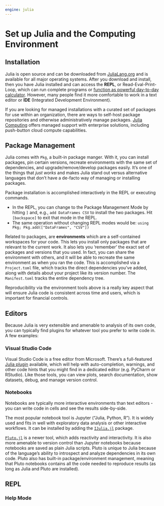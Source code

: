 ```yaml
---
engine: julia
---
```

# Set up Julia and the Computing Environment {#sec-julia-basics}

## Installation

Julia is open source and can be downloaded from [JuliaLang.org](https://JuliaLang.org) and is available for all major operating systems. After you download and install, then you have Julia installed and can access the **REPL**, or Read-Eval-Print-Loop, which can run complete programs or [function as powerful day-to-day calculator](https://krasjet.com/rnd.wlk/julia/). However, many people find it more comfortable to work in a text editor or **IDE** (Integrated Development Environment).

If you are looking for managed installations with a curated set of packages for use within an organization, there are ways to self-host package repositories and otherwise administratively manage packages. [Julia Computing](https://juliacomputing.com/) offers managed support with enterprise solutions, including push-button cloud compute capabilities.

## Package Management

Julia comes with `Pkg`, a built-in package manger. With it, you can install packages, pin certain versions, recreate environments with the same set of dependencies, and upgrade/remove/develop packages easily. It's one of the things that *just works* and makes Julia stand out versus alternative languages that don't have a de-facto way of managing or installing packages.

Package installation is accomplished interactively in the REPL or executing commands.

- In the REPL, you can change to the Package Management Mode by hitting `]` and, e.g., `add DataFrames CSV` to install the two packages. Hit `[backspace]` to exit that mode in the REPL.
- The same operation without changing REPL modes would be: `using Pkg; Pkg.add(["DataFrames", "CSV"])`

Related to packages, are **environments** which are a self-contained workspaces for your code. This lets you install only packages that are relevant to the current work. It also lets you 'remember' the exact set of packages and versions that you used. In fact, you can share the environment with others, and it will be able to recreate the same environment as when you ran the code. This is accomplished via a `Project.toml` file, which tracks the direct dependencies you've added, along with details about your project like its version number. The `Manifest.toml` tracks the entire dependency tree.

Reproducibility via the environment tools above is a really key aspect that will ensure Julia code is consistent across time and users, which is important for financial controls.

## Editors

Because Julia is very extensible and amenable to analysis of its own code, you can typically find plugins for whatever tool you prefer to write code in. A few examples:

### Visual Studio Code

Visual Studio Code is a free editor from Microsoft. There's a full-featured [Julia plugin](https://www.julia-vscode.org/) available, which will help with auto-completion, warnings, and other code hints that you might find in a dedicated editor (e.g. PyCharm or RStudio). Like those tools, you can view plots, search documentation, show datasets, debug, and manage version control.

### Notebooks

Notebooks are typically more interactive environments than text editors - you can write code in cells and see the results side-by-side.

The most popular notebook tool is Jupyter ("Julia, Python, R"). It is widely used and fits in well with exploratory data analysis or other interactive workflows. It can be installed by adding the [`IJulia.jl`](https://github.com/JuliaLang/IJulia.jl) package.

[`Pluto.jl`](https://plutojl.org/) is a newer tool, which adds reactivity and interactivity. It is also more amenable to version control than Jupyter notebooks because notebooks are saved as plain Julia scripts. Pluto is unique to Julia because of the language's ability to introspect and analyze dependencies in its own code. Pluto also has built-in package/environment management, meaning that Pluto notebooks contains all the code needed to reproduce results (as long as Julia and Pluto are installed).

## REPL

### Help Mode {#sec-help-mode}
